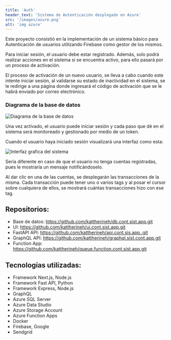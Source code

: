 ```yaml
---
title: 'Auth'
header_text: 'Sistema de Autenticación desplegado en Azure'
src: '/images/azure.png'
alt: 'img azure'
---
```


Este proyecto consistió en la implementación de un sistema básico para Autenticación de usuarios
utilizando Firebase como gestor de los mismos.

Para iniciar sesión, el usuario debe estar registrado. Además, solo podrá realizar acciones en el sistema si se encuentra activo,
para ello pasará por un proceso de activación.

El proceso de activación de un nuevo usuario, se lleva a cabo cuando este intente iniciar sesión, al validarse su estado
de inactividad en el sistema, se le redirige a una página donde ingresará el código de activación que se le habrá enviado 
por correo electrónico.

### Diagrama de la base de datos
![Diagrama de la base de datos](/images/proyecto_expertos.drawio.svg)

Una vez activado, el usuario puede iniciar sesión y cada paso que dé en el sistema será monitoreado y gestionado por
medio de un token.

Cuando el usuario haya iniciado sesión visualizará una interfaz como esta:

![Interfaz grafica del sistema](/images/EXPERTOS.png)

Sería diferente en caso de que el usuario no tenga cuentas registradas, pues le mostraría un mensaje notificándoselo.

Al dar clic en una de las cuentas, se desplegarán las transacciones de la misma. Cada transacción puede tener uno o varios tags 
y al posar el cursor sobre cualquiera de ellos, se mostrará cuántas transacciones hizo con ese tag.

## Repositorios:
- Base de datos: https://github.com/kattherineh/db.cont.sist.app.git
- UI: https://github.com/kattherineh/ui.cont.sist.app.git
- FastAPI API: https://github.com/kattherineh/api.cont.sis.app..git
- GraphQL API: https://github.com/kattherineh/graphql.sist.cont.app.git
- Function App: https://github.com/kattherineh/queue.function.cont.sist.app.git

## Tecnologías utilizadas:  

- Framework Next.js, Node.js
- Framework Fast API, Python
- Framework Express, Node.js
- GraphQL
- Azure SQL Server 
- Azure Data Studio
- Azure Storage Account
- Azure Function Apps 
- Docker 
- Firebase, Google
- Sendgrid